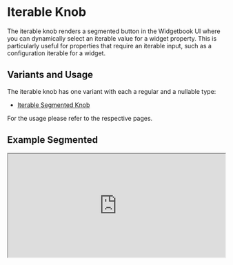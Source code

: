 # Iterable Knob

The iterable knob renders a segmented button in the Widgetbook UI where you can dynamically select an iterable value for a widget property.
This is particularly useful for properties that require an iterable input, such as a configuration iterable for a widget.

## Variants and Usage

The iterable knob has one variant with each a regular and a nullable type:

- [Iterable Segmented Knob](/knobs/iterable/segmented)

For the usage please refer to the respective pages.

## Example Segmented

<iframe
  src="https://preview.widgetbook.io/#/?path=knobpreview/iterable-segmented-knob&panels=knobs"
  width="100%"
  height="240px"
/>

## Multi-snapshot Support

Multi-snapshot support allows you to generate multiple screenshots of a single use case with varying values using [KnobsConfigs](/cloud/snapshots/multi-snapshot#multi-snapshot-for-knobs) and [AddonsConfigs](/cloud/snapshots/multi-snapshot#multi-snapshot-for-addons).

<Info>
  The blow information shows the `ObjectKnobConfig` for the [ObjectSegmentedKnob](/knobs/iterable/segmented).
</Info>

### Regular Iterable knob

```dart title="Example: ObjectKnobConfig"
@UseCase(
  type: MyWidget,
  name: 'Default',
  cloudKnobsConfigs: { // [!code highlight]
    'online': [ObjectKnobConfig('status', 'online')], // [!code highlight]
    'offline': [ObjectKnobConfig('status', 'offline')], // [!code highlight]
    'busy': [ObjectKnobConfig('status', 'busy')], // [!code highlight]
  }, // [!code highlight]
)
Widget buildUseCase(BuildContext context) {
  return MyWidget(
    status: context.knobs.iterable.segmented<OnlineStatusType>(
      label: 'status',
      labelBuilder: (value) => value.name,
      options: [
        OnlineStatusType.online,
        OnlineStatusType.offline,
        OnlineStatusType.busy,
      ],
    ),
  );
}

enum OnlineStatusType { online, offline, busy }
```

### Nullable object Knob

```dart title="Example: NullKnobConfig"
@UseCase(
  type: MyWidget,
  name: 'Default',
  cloudKnobsConfigs: { // [!code highlight]
    'no status': [NullKnobConfig('status')], // [!code highlight]
    'online': [ObjectKnobConfig('status', 'online')], // [!code highlight]
  }, // [!code highlight]
)
Widget buildUseCase(BuildContext context) {
  return MyWidget(
    status: context.knobs.objectOrNull.segmented<OnlineStatusType>(
      label: 'status',
      labelBuilder: (value) => value.name,
      options: [
        OnlineStatusType.online,
        OnlineStatusType.offline,
        OnlineStatusType.busy,
      ],
    ),
  );
}

enum OnlineStatusType { online, offline, busy }
```
